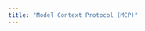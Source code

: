 ```yaml
---
title: "Model Context Protocol (MCP)"
---
```


<Card title="Model Context Protocol" icon="usb" horizontal />

<CardGroup cols={2}>
  <Card 
    title="MCP Overview" 
    icon="plug" 
    href="overview" 
  />
  <Card 
    title="Using MCP with OWL" 
    icon="plug-circle-plus" 
    href="Using_MCP_with_OWL" 
  />
   <Card 
    title="MCP with CAMEL" 
    icon="rocket" 
    href="MCP_with_CAMEL" 
  />
</CardGroup>
